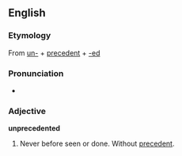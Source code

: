 ==English==
===Etymology===
From [[un-]] + [[precedent]] + [[-ed]]

===Pronunciation===
*{{audio|en-us-unprecedented.ogg|Audio (US)}}

===Adjective===
'''unprecedented'''
# Never before seen or done.  Without [[precedent]].